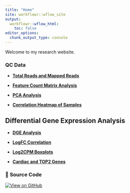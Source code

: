 ```yaml
---
title: "Home"
site: workflowr::wflow_site
output:
  workflowr::wflow_html:
    toc: false
editor_options:
  chunk_output_type: console
---
```


Welcome to my research website.

  
### **QC Data**  

- **[Total Reads and Mapped Reads](https://sayanpaul01.github.io/CX5461_Project/total_reads_and_mapped_reads.html)**

- **[Feature Count Matrix Analysis](https://sayanpaul01.github.io/CX5461_Project/count_matrix_analysis.html)**

- **[PCA Analysis](https://sayanpaul01.github.io/CX5461_Project/PCA.html)**  

- **[Correlation Heatmap of Samples](https://sayanpaul01.github.io/CX5461_Project/Correlation_Heatmap_of_Samples.html)**


## **Differential Gene Expression Analysis**  

- **[DGE Analysis](https://sayanpaul01.github.io/CX5461_Project/DGE_Analysis.html)**

- **[LogFC Correlation](https://sayanpaul01.github.io/CX5461_Project/LogFC_Correlation.html)**  

- **[Log2CPM Boxplots](https://sayanpaul01.github.io/CX5461_Project/Log2CPM_Boxplots.html)** 

- **[Cardiac and TOP2 Genes](https://sayanpaul01.github.io/CX5461_Project/Cardiac_and_TOP2_Genes.html)**


### 🔗 **Source Code**  

[![View on GitHub](https://img.shields.io/badge/View%20on-GitHub-blue?logo=github)](https://github.com/sayanpaul01/CX5461_Project)
